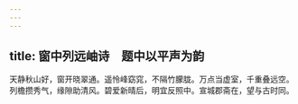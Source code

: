 ```yaml
---
---
---
```

title: 窗中列远岫诗　题中以平声为韵
---



天静秋山好，窗开晓翠通。遥怜峰窈窕，不隔竹朦胧。万点当虚室，千重叠远空。列檐攒秀气，缘隙助清风。碧爱新晴后，明宜反照中。宣城郡斋在，望与古时同。